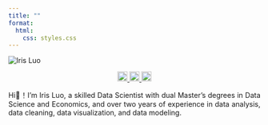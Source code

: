 ```yaml
---
title: ""
format: 
  html:
    css: styles.css
---
```


<div class="container">
  <img src="img/home.png" alt="Iris Luo" />
  <div style="text-align: center; margin-top: 10px;">
  <a href="https://www.linkedin.com/in/iris-luo/" rel="nofollow noreferrer">
    <img src="https://upload.wikimedia.org/wikipedia/commons/c/ca/LinkedIn_logo_initials.png" alt="LinkedIn" width="20" height="auto">
  </a>
  <a href="mailto:iris0614ubc@gmail.com" rel="nofollow noreferrer">
    <img src="https://upload.wikimedia.org/wikipedia/commons/thumb/e/ec/Circle-icons-mail.svg/800px-Circle-icons-mail.svg.png" alt="mail" width="20" height="auto">
  </a>
  <a href="https://github.com/iris0614" rel="nofollow noreferrer">
    <img src="https://upload.wikimedia.org/wikipedia/commons/9/91/Octicons-mark-github.svg" alt="GitHub" width="20" height="auto">
  </a>
</div>
  <p style="text-align: justify;">
  Hi👋！I’m Iris Luo, a skilled Data Scientist with dual Master's degrees in Data Science and Economics, and over two years of experience in data analysis, data cleaning, data visualization, and data modeling.
</p>
</div>






